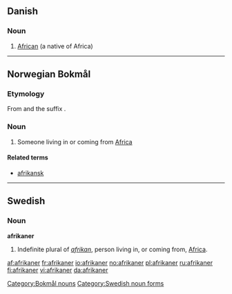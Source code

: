 {{see|Afrikaner}}
==Danish==

===Noun===
{{infl|da|noun}}

# [[African]] (a native of Africa)

{{tbot entry|Danish|African|2008|July|da}}
----

==Norwegian Bokmål==

===Etymology===
From {{term|Afrika}} and the suffix {{term|-aner}}.

===Noun===
{{no-noun-m2}}

# Someone living in or coming from [[Africa]]

[[Category:Bokmål nouns]]

====Related terms====
* [[afrikansk]]
----

==Swedish==

===Noun===
'''afrikaner'''

# Indefinite plural of ''[[afrikan]]'', person living in, or coming from, [[Africa]].

[[Category:Swedish noun forms]]

[[af:afrikaner]]
[[fr:afrikaner]]
[[io:afrikaner]]
[[no:afrikaner]]
[[pl:afrikaner]]
[[ru:afrikaner]]
[[fi:afrikaner]]
[[vi:afrikaner]]
[[da:afrikaner]]